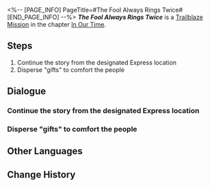 <%-- [PAGE_INFO]
PageTitle=#The Fool Always Rings Twice#
[END_PAGE_INFO] --%>
{{Stub|Dialogue.}}
{{Mission Infobox
|id            = 1032302
|title         = 
|image         = Mission The Fool Always Rings Twice.png{{subst:void|<!--$UPLOAD:<<SpriteOutput/Chronicle/1032302.png>-<Mission The Fool Always Rings Twice.png>-<Fate's Atlas Images>>-->}}
|type          = Trailblaze
|event_name    = 
|chapter       = In Our Time
|requirements  = [[Trailblaze Mission]] ''[[The Great Train Robbery]]'' completed
|summary       = Penacony falls into temporary chaos due to the commotion at the Theme Park and Sparkle, commissioned by someone to disguise herself as Robin, is on the streets placating the crowd and ensuring the Charmony Festival proceeds in an orderly fashion &mdash; While also taking this opportunity to distribute her mysterious little gift.
|characters    = Intellitron Guest; Pepeshi Guest; Trailblazer
|startLocation = [[Penacony]] - [[Golden Hour]]
|world         = Penacony
|area          = Golden Hour
|prev          = The Great Train Robbery
|next          = Small Town Grotesque
|rewards       = Trailblaze EXP*200; Stellar Jade*30; Traveler's Guide*4; Clock Credits*100; "The City in the Sea"*1 { text = "The City in the Sea" }; Credit*20,000
}}
'''''The Fool Always Rings Twice''''' is a [[Trailblaze Mission]] in the chapter [[In Our Time]].

==Steps==
# Continue the story from the designated Express location
# Disperse "gifts" to comfort the people

<!--
==Gameplay Notes==

--><!--
==Trial Character==

-->
==Dialogue==
{{Stub Dialogue}}

===Continue the story from the designated Express location{{subst:void|<!--103230201-->}}===
{{Mission Description|type=trailblaze|location=Golden Hour|Despite Aventurine revealing The Family's dark secrets in Penacony to all at the cost of his own life, the countdown to the Charmony Festival continues thanks to the operations of The Family's united efforts. At the same time, the Astral Express seems to have welcomed an uninvited guest...}}
{{Dialogue Start}}
:{{tx}}
{{Dialogue End}}

===Disperse "gifts" to comfort the people{{subst:void|<!--103230202-->}}===
{{Mission Description|type=trailblaze|location=Golden Hour|update|Despite Aventurine revealing The Family's dark secrets in Penacony to all at the cost of his own life, the countdown to the Charmony Festival continues thanks to the operations of The Family's united efforts. This is all thanks to you... As the (temporary) pride of The Family, your every move from now will affect the very beating heart of Penacony.<br />It is time to do what you must, "Robin."}}
{{Dialogue Start}}
:{{tx}}
{{Dialogue End}}

==Other Languages==
{{Other Languages
|en   = The Fool Always Rings Twice
|zhs  = 愚者总按两遍铃
|zht  = 愚者總按兩遍鈴
|ja   = 愚者は二度ベルを鳴らす
|ko   = 우인은 벨을 두 번 울린다
|es   = Los tontos llaman siempre dos veces
|fr   = Le Fou sonne toujours deux fois
|ru   = Недотёпы всегда звонят дважды
|th   = คนทึ่มกดกริ่งสองครา
|vi   = Kẻ Ngốc Luôn Ấn Chuông Hai Lần
|de   = Wenn die Närrin zweimal klingelt
|id   = Orang Bodoh Selalu Menekan Bel Dua Kali
|pt   = Os Tolos Tocam a Campainha Duas Vezes
}}

==Change History==
{{Change History|2.2}}
